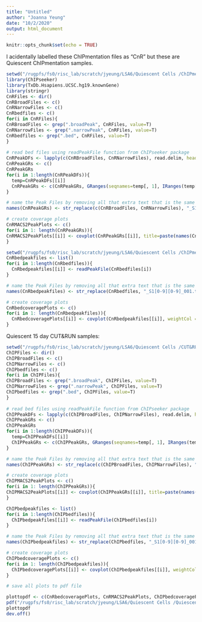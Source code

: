 ```yaml
---
title: "Untitled"
author: "Joanna Yeung"
date: "10/2/2020"
output: html_document
---
```


```r
knitr::opts_chunk$set(echo = TRUE)
```

I acidentally labelled these ChIPmentation files as "CnR" but these are Quiescent ChIPmentation samples. 
```r
setwd("/rugpfs/fs0/risc_lab/scratch/jyeung/LSA6/Quiescent Cells /ChIPmentation Peaks/")
library(ChIPseeker)
library(TxDb.Hsapiens.UCSC.hg19.knownGene)
library(stringr)
CnRFiles <- dir()
CnRBroadFiles <- c()
CnRNarrowFiles <- c()
CnRbedfiles <- c()
for(i in CnRFiles){
CnRBroadFiles <- grep(".broadPeak", CnRFiles, value=T)
CnRNarrowFiles <- grep(".narrowPeak", CnRFiles, value=T)
CnRbedfiles <- grep(".bed", CnRFiles, value=T)
}
                                 
# read bed files using readPeakFile function from ChIPseeker package
CnRPeakDFs <- lapply(c(CnRBroadFiles, CnRNarrowFiles), read.delim, header=F)
CnRPeakGRs <- c()
CnRPeakGRs
for(i in 1:length(CnRPeakDFs)){
  temp=CnRPeakDFs[[i]]
  CnRPeakGRs <- c(CnRPeakGRs, GRanges(seqnames=temp[, 1], IRanges(temp[, 2], temp[, 3])))
}

# name the Peak Files by removing all that extra text that is the same for each sample. 
names(CnRPeakGRs) <- str_replace(c(CnRBroadFiles, CnRNarrowFiles), "_S1[0-9][0-9]_001.trim.st.all.blft.qft.rmdup.bam_peaks.", "")

# create coverage plots 
CnRMACS2PeakPlots <- c()
for(i in 1: length(CnRPeakGRs)){
CnRMACS2PeakPlots[[i]] <- covplot(CnRPeakGRs[[i]], title=paste(names(CnRPeakGRs)[i], "over Chromosomes"))
}
```
```r
setwd("/rugpfs/fs0/risc_lab/scratch/jyeung/LSA6/Quiescent Cells /ChIPmentation Peaks/")
CnRbedpeakfiles <- list()
for(i in 1:length(CnRbedfiles)){
  CnRbedpeakfiles[[i]] <- readPeakFile(CnRbedfiles[i])
}

# name the Peak Files by removing all that extra text that is the same for each sample. 
names(CnRbedpeakfiles) <- str_replace(CnRbedfiles, "_S1[0-9][0-9]_001.trim.st.all.blft.qft.rmdup.atac.bam_summits.bed", "")

# create coverage plots 
CnRbedcoveragePlots <- c()
for(i in 1: length(CnRbedpeakfiles)){
  CnRbedcoveragePlots[[i]] <- covplot(CnRbedpeakfiles[[i]], weightCol = "V5", title=paste(names(CnRbedpeakfiles)[i], "Summits Bed over Chromosomes"))
}

```

Quiescent 15 day CUT&RUN samples: 
```r
setwd("/rugpfs/fs0/risc_lab/scratch/jyeung/LSA6/Quiescent Cells /CUT&RUN Peaks")
ChIPFiles <- dir()
ChIPBroadFiles <- c()
ChIPNarrowFiles <- c()
ChIPbedfiles <- c()
for(i in ChIPFiles){
ChIPBroadFiles <- grep(".broadPeak", ChIPFiles, value=T)
ChIPNarrowFiles <- grep(".narrowPeak", ChIPFiles, value=T)
ChIPbedfiles <- grep(".bed", ChIPFiles, value=T)
}
                                 
# read bed files using readPeakFile function from ChIPseeker package
ChIPPeakDFs <- lapply(c(ChIPBroadFiles, ChIPNarrowFiles), read.delim, header=F)
ChIPPeakGRs <- c()
ChIPPeakGRs
for(i in 1:length(ChIPPeakDFs)){
  temp=ChIPPeakDFs[[i]]
  ChIPPeakGRs <- c(ChIPPeakGRs, GRanges(seqnames=temp[, 1], IRanges(temp[, 2], temp[, 3])))
}

# name the Peak Files by removing all that extra text that is the same for each sample. 
names(ChIPPeakGRs) <- str_replace(c(ChIPBroadFiles, ChIPNarrowFiles), "_S1[0-9][0-9]_001.trim.st.all.blft.qft.rmdup.bam_peaks.", "")

# create coverage plots 
ChIPMACS2PeakPlots <- c()
for(i in 1: length(ChIPPeakGRs)){
ChIPMACS2PeakPlots[[i]] <- covplot(ChIPPeakGRs[[i]], title=paste(names(ChIPPeakGRs)[i], "over Chromosomes"))
}

ChIPbedpeakfiles <- list()
for(i in 1:length(ChIPbedfiles)){
  ChIPbedpeakfiles[[i]] <- readPeakFile(ChIPbedfiles[i])
}

# name the Peak Files by removing all that extra text that is the same for each sample. 
names(ChIPbedpeakfiles) <- str_replace(ChIPbedfiles, "_S1[0-9][0-9]_001.trim.st.all.blft.qft.rmdup.atac.bam_summits.bed", "")

# create coverage plots 
ChIPbedcoveragePlots <- c()
for(i in 1: length(ChIPbedpeakfiles)){
  ChIPbedcoveragePlots[[i]] <- covplot(ChIPbedpeakfiles[[i]], weightCol = "V5", title=paste(names(ChIPbedpeakfiles)[i], "Summits Bed over Chromosomes"))
}
```

```r
# save all plots to pdf file

plottopdf <- c(CnRbedcoveragePlots, CnRMACS2PeakPlots, ChIPbedcoveragePlots, ChIPMACS2PeakPlots)
pdf("/rugpfs/fs0/risc_lab/scratch/jyeung/LSA6/Quiescent Cells /Quiescence Coverage Plots.pdf", width=8, height=11)
plottopdf
dev.off()
```
